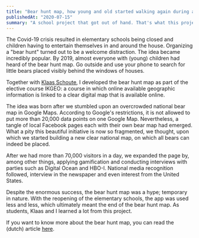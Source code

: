 ```yaml
---
title: "Bear hunt map, how young and old started walking again during a crisis"
publishedAt: "2020-07-15"
summary: "A school project that got out of hand. That's what this project is about in a nutshell. It started with the study assignment to create a useful map from data points, and it ended up being one of my most successful projects."
---
```


The Covid-19 crisis resulted in elementary schools being closed and children having to entertain themselves in and around the house. Organizing a "bear hunt" turned out to be a welcome distraction. The idea became incredibly popular. By 2019, almost everyone with (young) children had heard of the bear hunt map. Go outside and use your phone to search for little bears placed visibly behind the windows of houses.

Together with [Klaas Schoute](https://student-techlife.com/whoami/), I developed the bear hunt map as part of the elective course IKGEO: a course in which online available geographic information is linked to a clear digital map that is available online.

The idea was born after we stumbled upon an overcrowded national bear map in Google Maps. According to Google's restrictions, it is not allowed to put more than 20,000 data points on one Google Map. Nevertheless, a tangle of local Facebook pages each with their own bear map had emerged. What a pity this beautiful initiative is now so fragmented, we thought, upon which we started building a new clear national map, on which all bears can indeed be placed.

After we had more than 70,000 visitors in a day, we expanded the page by, among other things, applying gamification and conducting interviews with parties such as Digital Ocean and HBO-I. National media recognition followed, interview in the newspaper and even interest from the United States.

Despite the enormous success, the bear hunt map was a hype; temporary in nature. With the reopening of the elementary schools, the app was used less and less, which ultimately meant the end of the bear hunt map. As students, Klaas and I learned a lot from this project.

If you want to know more about the bear hunt map, you can read the (dutch) article [here](https://www.hsleiden.nl/nieuws/informaticastudenten-ontwikkelen-online-berenjachtkaart).